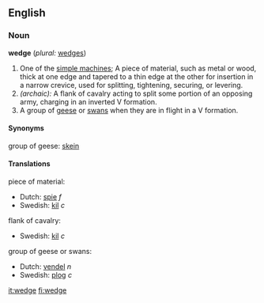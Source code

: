 ==English==

=== Noun ===
'''wedge'''  (''plural:'' [[wedges]])
{{wikipedia}}
# One of the [[simple machine]]s; A piece of material, such as metal or wood, thick at one edge and tapered to a thin edge at the other for insertion in a narrow crevice, used for splitting, tightening, securing, or levering.
#''(archaic):'' A flank of cavalry acting to split some portion of an opposing army, charging in an inverted V formation.
# A group of [[goose|geese]] or [[swan]]s when they are in flight in a V formation.

==== Synonyms ====
group of geese: [[skein]]

==== Translations ====
piece of material:
*Dutch: [[spie]] ''f''
*Swedish: [[kil]] ''c''

flank of cavalry:
*Swedish: [[kil]] ''c''

group of geese or swans:
*Dutch: [[vendel]] ''n''
*Swedish: [[plog]] ''c''

[[it:wedge]]
[[fi:wedge]]